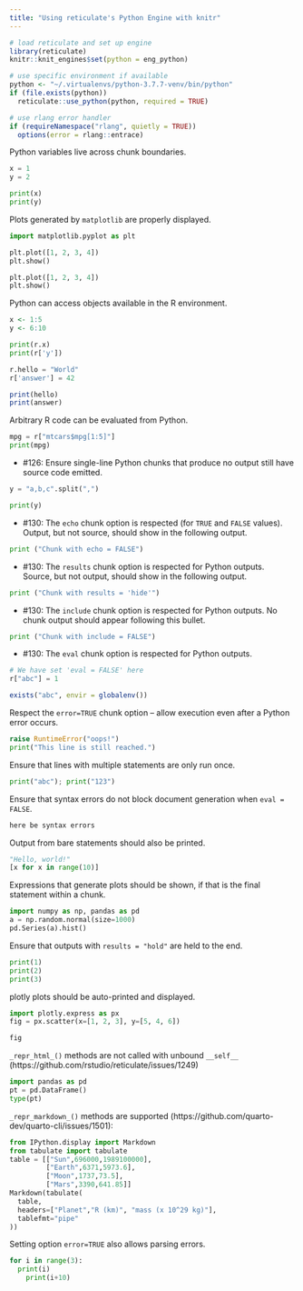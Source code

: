 ```yaml
---
title: "Using reticulate's Python Engine with knitr"
---
```


```r
# load reticulate and set up engine
library(reticulate)
knitr::knit_engines$set(python = eng_python)

# use specific environment if available
python <- "~/.virtualenvs/python-3.7.7-venv/bin/python"
if (file.exists(python))
  reticulate::use_python(python, required = TRUE)

# use rlang error handler
if (requireNamespace("rlang", quietly = TRUE))
  options(error = rlang::entrace)
```

Python variables live across chunk boundaries.

```python
x = 1
y = 2
```

```python
print(x)
print(y)
```

Plots generated by `matplotlib` are properly displayed.

```python
import matplotlib.pyplot as plt

plt.plot([1, 2, 3, 4])
plt.show()

plt.plot([1, 2, 3, 4])
plt.show()
```

Python can access objects available in the R environment.

```r
x <- 1:5
y <- 6:10
```

```python
print(r.x)
print(r['y'])

r.hello = "World"
r['answer'] = 42
```

```r
print(hello)
print(answer)
```

Arbitrary R code can be evaluated from Python.

```python
mpg = r["mtcars$mpg[1:5]"]
print(mpg)
```

- #126: Ensure single-line Python chunks that produce no output still have source code emitted.

```python
y = "a,b,c".split(",")
```

```python
print(y)
```

- #130: The `echo` chunk option is respected (for `TRUE` and `FALSE` values). Output, but not source, should show in the following output.

```python
print ("Chunk with echo = FALSE")
```

- #130: The `results` chunk option is respected for Python outputs. Source, but not output, should show in the following output.

```python
print ("Chunk with results = 'hide'")
```

- #130: The `include` chunk option is respected for Python outputs. No chunk output should appear following this bullet.

```python
print ("Chunk with include = FALSE")
```

- #130: The `eval` chunk option is respected for Python outputs.

```python
# We have set 'eval = FALSE' here
r["abc"] = 1
```

```r
exists("abc", envir = globalenv())
```

Respect the `error=TRUE` chunk option -- allow execution even after a Python
error occurs.

```python
raise RuntimeError("oops!")
print("This line is still reached.")
```

Ensure that lines with multiple statements are only run once.

```python
print("abc"); print("123")
```

Ensure that syntax errors do not block document generation when `eval = FALSE`.

```python
here be syntax errors
```

Output from bare statements should also be printed.

```python
"Hello, world!"
[x for x in range(10)]
```

Expressions that generate plots should be shown, if that is the final statement
within a chunk.

```python
import numpy as np, pandas as pd
a = np.random.normal(size=1000)
pd.Series(a).hist()
```

Ensure that outputs with `results = "hold"` are held to the end.

```python
print(1)
print(2)
print(3)
```

plotly plots should be auto-printed and displayed.

```python
import plotly.express as px
fig = px.scatter(x=[1, 2, 3], y=[5, 4, 6])
```

```python
fig
```

`_repr_html_()` methods are not called with unbound `__self__`
(https://github.com/rstudio/reticulate/issues/1249)

```python
import pandas as pd
pt = pd.DataFrame()
type(pt)
```

`_repr_markdown_()` methods are supported 
(https://github.com/quarto-dev/quarto-cli/issues/1501):

```python
from IPython.display import Markdown
from tabulate import tabulate
table = [["Sun",696000,1989100000],
         ["Earth",6371,5973.6],
         ["Moon",1737,73.5],
         ["Mars",3390,641.85]]
Markdown(tabulate(
  table, 
  headers=["Planet","R (km)", "mass (x 10^29 kg)"],
  tablefmt="pipe"
))
```


Setting option `error=TRUE` also allows parsing errors.

```python
for i in range(3):
  print(i)
    print(i+10)
```

